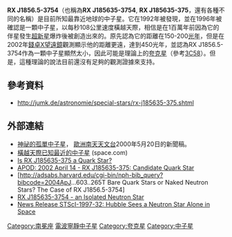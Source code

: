 {{Starbox begin|name=[http://simbad.u-strasbg.fr/simbad/sim-id?Ident=RX%20J1856.5-3754 RX J1856.5-3754]}}
{{Starbox image
|image = [[File:RX_J1856.5-3754.jpg|125px]]
|caption = RX J1856.5-3754的X射線影像
}}
{{Starbox observe
  |epoch=1996.7 
|equinox=[[J2000.0|J2000.0]]<ref name="s1" />
  |constell=[[南冕座|南冕座]]
  |ra={{RA|18|56|35}}<ref name="s1">[http://www.astro.sunysb.edu/fwalter/NS/ns.html RX J185635-3754 - an Isolated Neutron Star], F. M. Walter, web page at the Department of Physics and Astronomy, [[State_University_of_New_York_at_Stony_Brook|State University of New York at Stony Brook]].  Accessed on line [[June_29|June 29]], 2007.</ref>
  |dec={{DEC|-37|54|36}}<ref name="s1" />
  |appmag_v=~25.6<ref name="s1" />
}}
{{Starbox detail
| mass=0.9
| radius=1.9 - 4.1 [[km|km]]
| luminosity=?
| temperature=?
| metal=?
| rotation=?
| age=1,000,000  }}
{{Starbox catalog|names=RX J185635-3754, 1ES 1853-37.9, 1RXS J185635.1-375433}}
{{Starbox reference |
  Simbad=1ES+1853-37.9 }}
{{Starbox end}}

'''RX J1856.5-3754'''（也稱為'''RX J185635-3754''', '''RX J185635-375'''，還有各種不同的名稱）是目前所知最靠近地球的中子星。它在1992年被發現，並在1996年被確認是一顆中子星，以每秒108公里速度橫越天際，相信是在1百萬年前因為它的伴星發生[[超新星|超新星]]爆炸後被創造出來的。原先認為它的距離在150-200[[光年|光年]]，但是在2002年[[昌德拉X射線天文台|錢卓X望遠鏡]]觀測顯示他的距離更遠，達到450光年，並認為RX J1856.5-3754作為一顆中子星顯然太小，因此可能是理論上的[[夸克星|夸克星]]（參考[[3C58|3C58]]）。但是，這種理論的說法目前還沒有足夠的觀測證據來支持。

== 參考資料 ==
* http://jumk.de/astronomie/special-stars/rx-j185635-375.shtml{{Wayback|url=http://jumk.de/astronomie/special-stars/rx-j185635-375.shtml |date=20080407071118 }}

<references />

== 外部連結 ==
* [http://www.spaceref.com/news/viewpr.html?pid=2580 神祕的孤單中子星]， [[歐洲南天天文台|歐洲南天天文台]]2000年5月20日的新聞稿。
* [https://web.archive.org/web/20080709015541/http://www.space.com/scienceastronomy/astronomy/runaway_star_001110.html 橫越天際已知最近的中子星] (space.com)
* [http://arxiv.org/abs/astro-ph/0204159 Is RX J185635-375 a Quark Star?]{{Wayback|url=http://arxiv.org/abs/astro-ph/0204159 |date=20160110065713 }}
* [http://antwrp.gsfc.nasa.gov/apod/ap020414.html APOD: 2002 April 14 - RX J185635-375: Candidate Quark Star]{{Wayback|url=http://antwrp.gsfc.nasa.gov/apod/ap020414.html |date=20030201082904 }}
* [http://adsabs.harvard.edu/cgi-bin/nph-bib_query?bibcode=2004ApJ...603..265T Bare Quark Stars or Naked Neutron Stars? The Case of RX J1856.5-3754]{{Wayback|url=http://adsabs.harvard.edu/cgi-bin/nph-bib_query?bibcode=2004ApJ...603..265T |date=20160110065715 }}
* [http://www.astro.sunysb.edu/fwalter/NS/ns.html RX J185635-3754 - an Isolated Neutron Star]{{Wayback|url=http://www.astro.sunysb.edu/fwalter/NS/ns.html |date=20160303225546 }}
* [http://hubblesite.org/newscenter/archive/releases/star/neutron-star/1997/32/image/a/ News Release STScI-1997-32: Hubble Sees a Neutron Star Alone in Space]{{Wayback|url=http://hubblesite.org/newscenter/archive/releases/star/neutron-star/1997/32/image/a/ |date=20080407044141 }}

[[Category:南冕座|Category:南冕座]]
[[Category:電波寧靜中子星|]]
[[Category:夸克星|Category:夸克星]]
[[Category:中子星|Category:中子星]]